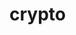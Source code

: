 # crypto


<ul className="grid grid-cols-1 md:grid-cols-2 lg:grid-cols-3 xl:grid-cols-4 gap-4 -ml-6">
<ReferenceCard
    title="load"
    description="Crypto Historical Price."
    url="/v4/platform/reference/crypto/load"
    command="true"
/>
</ul>
